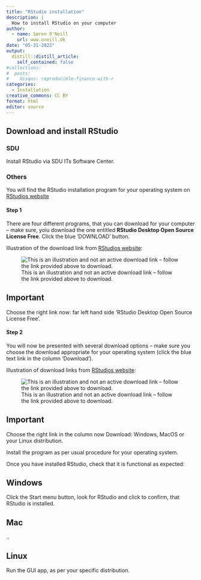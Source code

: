 ```yaml
---
title: "RStudio installation"
description: |
  How to install RStudio on your computer
author:
  - name: Søren O'Neill
    url: www.oneill.dk
date: "05-31-2022"
output:
  distill::distill_article:
    self_contained: false
#collections:
#  posts:
#    disqus: reproducible-finance-with-r
categories:
  - Installation
creative_commons: CC BY
format: html
editor: source
---
```


## Download and install RStudio 

::: panel-tabset

### SDU

Install RStudio via SDU ITs Software Center.

### Others

You will find the RStudio installation program for your operating system on [RStudios website](https://www.rstudio.com/products/rstudio/download/)

#### Step 1

There are four different programs, that you can download for your computer -- make sure, yoiu download the one entitled **RStudio Desktop Open Source License Free**. Click the blue 'DOWNLOAD' button.

Illustration of the download link from [RStudios website](https://www.rstudio.com/products/rstudio/download/):

![This is an illustration and not an active download link -- follow the link provided above to download.](gfx/download_rstudio_choose_version.png)

:::{.callout-important}

## Important

Choose the right link now: far left hand side 'RStudio Desktop Open Source License Free'.

:::

#### Step 2

You will now be presented with several download options -- make sure you choose the download appropriate for your operating system (click the blue text link in the column 'Download').

Illustration of download links from [RStudios website](https://www.rstudio.com/products/rstudio/download/):

![This is an illustration and not an active download link -- follow the link provided above to download.](gfx/download_rstudio_choose_installer.png)

:::{.callout-important}
## Important

Choose the right link in the column now Download: Windows, MacOS or your Linux distribution.
:::

Install the program as per usual procedure for your operating system.

:::

Once you have installed RStudio, check that it is functional as expected:

::: panel-tabset
## Windows

Click the Start menu button, look for RStudio and click to confirm, that RStudio is installed.

## Mac

..

## Linux 

Run the GUI app, as per your specific distribution.


:::

<script src="https://giscus.app/client.js"
        data-repo="sorenoneill/r4phd"
        data-repo-id="R_kgDOJ9etDQ"
        data-category="Announcements"
        data-category-id="DIC_kwDOJ9etDc4CYApF"
        data-mapping="pathname"
        data-strict="0"
        data-reactions-enabled="0"
        data-emit-metadata="0"
        data-input-position="bottom"
        data-theme="cobalt"
        data-lang="en"
        crossorigin="anonymous"
        async>
</script>